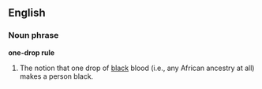 ==English==

===Noun phrase===
{{wikipedia}}
'''one-drop rule'''

# The notion that one drop of [[black]] blood (i.e., any African ancestry at all) makes a person black.